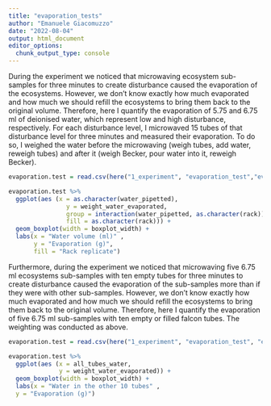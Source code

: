 ```yaml
---
title: "evaporation_tests"
author: "Emanuele Giacomuzzo"
date: "2022-08-04"
output: html_document
editor_options: 
  chunk_output_type: console
---
```


During the experiment we noticed that microwaving ecosystem sub-samples for three minutes to create disturbance caused the evaporation of the ecosystems. However, we don't know exactly how much evaporated and how much we should refill the ecosystems to bring them back to the original volume. Therefore, here I quantify the evaporation of 5.75 and 6.75 ml of deionised water, which represent low and high disturbance, respectively. For each disturbance level, I microwaved 15 tubes of that disturbance level for three minutes and measured their evaporation. To do so, I weighed the water before the microwaving (weigh tubes, add water, reweigh tubes) and after it (weigh Becker, pour water into it, reweigh Becker).

```r
evaporation.test = read.csv(here("1_experiment", "evaporation_test","evaporation_test_initial.csv"), header = TRUE)

evaporation.test %>%
  ggplot(aes (x = as.character(water_pipetted),
                y = weight_water_evaporated,
                group = interaction(water_pipetted, as.character(rack)),
                fill = as.character(rack))) +
  geom_boxplot(width = boxplot_width) +
  labs(x = "Water volume (ml)" , 
       y = "Evaporation (g)", 
       fill = "Rack replicate")
```

Furthermore, during the experiment we noticed that microwaving five 6.75 ml ecosystems sub-samples with ten empty tubes for three minutes to create disturbance caused the evaporation of the sub-samples more than if they were with other sub-samples. However, we don't know exactly how much evaporated and how much we should refill the ecosystems to bring them back to the original volume. Therefore, here I quantify the evaporation of five 6.75 ml sub-samples with ten empty or filled falcon tubes. The weighting was conducted as above. 

```r
evaporation.test = read.csv(here("1_experiment", "evaporation_test", "evaporation_test_fill_nofill.csv"), header = TRUE)

evaporation.test %>%
  ggplot(aes (x = all_tubes_water,
              y = weight_water_evaporated)) +
  geom_boxplot(width = boxplot_width) +
  labs(x = "Water in the other 10 tubes" , 
  y = "Evaporation (g)")
```